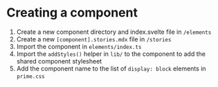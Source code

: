 <Meta title="Docs/Creating a component" />

# Creating a component

1. Create a new component directory and index.svelte file in `/elements`
2. Create a new `[component].stories.mdx` file in `/stories`
3. Import the component in `elements/index.ts`
4. Import the `addStyles()` helper in `lib/` to the component to add the shared component stylesheet
5. Add the component name to the list of `display: block` elements in `prime.css`

